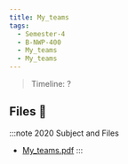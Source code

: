 ```yaml
---
title: My_teams
tags:
  - Semester-4
  - B-NWP-400
  - My_teams
  - My_teams
---
```

> Timeline: ?


## Files 📂

:::note 2020 Subject and Files
- [My_teams.pdf](https://github.com/Studio-17/Epitech-Subjects/raw/main/Semester-4/B-NWP-400/My_teams/My_teams/My_teams.pdf)
:::

